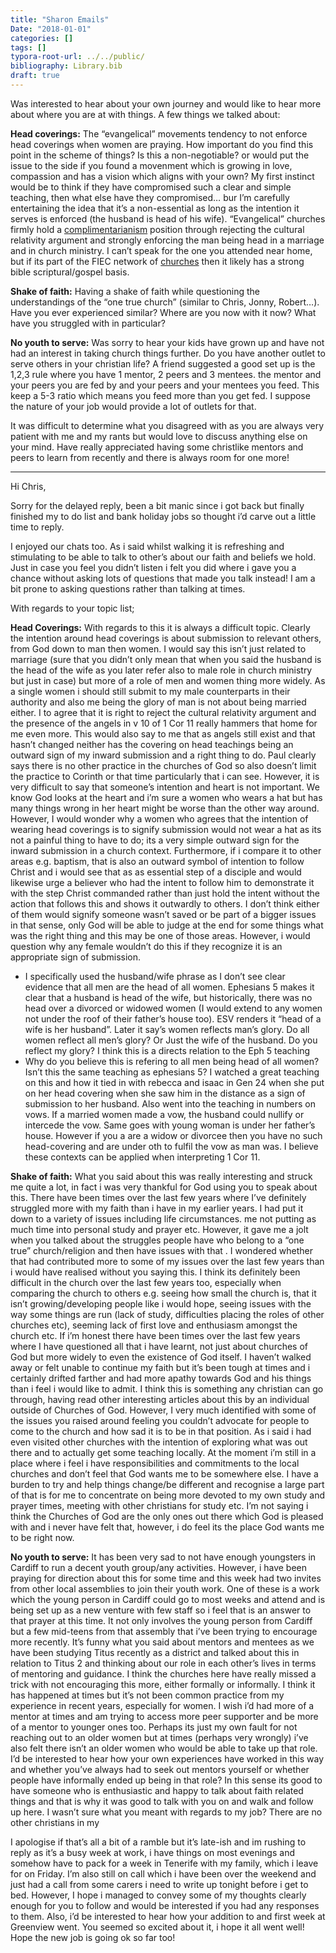 ```yaml
---
title: "Sharon Emails"
Date: "2018-01-01"
categories: []
tags: []
typora-root-url: ../../public/
bibliography: Library.bib
draft: true
---
```



Was interested to hear about your own journey and would like to hear more about where you are at with things. A few things we talked about:

**Head coverings:** The "evangelical" movements tendency to not enforce head coverings when women are praying. How important do you find this point in the scheme of things? Is this a non-negotiable? or would put the issue to the side if you found a movenment which is growing in love, compassion and has a vision which aligns with your own? My first instinct would be to think if they have compromised such a clear and simple teaching, then what else have they compromised... bur I'm carefully entertaining the idea that it's a non-essential as long as the intention it serves is enforced (the husband is head of his wife). "Evangelical" churches firmly hold a [complimentarianism](https://fiec.org.uk/resources/article/women-in-ministry-statement) position through rejecting the cultural relativity argument and strongly enforcing the man being head in a marriage and in church ministry. I can't speak for the one you attended near home, but if its part of the FIEC network of [churches](https://fiec.org.uk/churches/results?keywords=&radius=10) then it likely has a strong bible scriptural/gospel basis.

**Shake of faith:** Having a shake of faith while questioning the understandings of the "one true church" (similar to Chris, Jonny, Robert...). Have you ever experienced similar? Where are you now with it now? What have you struggled with in particular?

**No youth to serve:** Was sorry to hear your kids have grown up and have not had an interest in taking church things further. Do you have another outlet to serve others in your christian life? A friend suggested a good set up is the 1,2,3 rule where you have 1 mentor, 2 peers and 3 mentees. the mentor and your peers you are fed by and your peers and your mentees you feed. This keep a 5-3 ratio which means you feed more than you get fed. I suppose the nature of your job would provide a lot of outlets for that.

It was difficult to determine what you disagreed with as you are always very patient with me and my rants but would love to discuss anything else on your mind. Have really appreciated having some christlike mentors and peers to learn from recently and there is always room for one more!

---

Hi Chris,

Sorry for the delayed reply, been a bit manic since i got back but finally finished my to do list and bank holiday jobs so thought i'd carve out a little time to reply.

I enjoyed our chats too. As i said whilst walking it is refreshing and stimulating to be able to talk to other's about our faith and beliefs we hold. Just in case you feel you didn't listen i felt you did where i gave you a chance without asking lots of questions that made you talk instead! I am a bit prone to asking questions rather than talking at times.

With regards to your topic list;

**Head Coverings:** With regards to this it is always a difficult topic. Clearly the intention around head coverings is about submission to relevant others, from God down to man then women. I would say this isn't just related to marriage (sure that you didn't only mean that when you said the husband is the head of the wife as you later refer also to male role in church ministry but just in case) but more of a role of men and women thing more widely. As a single women i should still submit to my male counterparts in their authority and also me being the glory of man is not about being married either.  I to agree that it is right to reject the cultural relativity argument and the presence of the angels in v 10 of 1 Cor 11 really hammers that home for me even more. This would also say to me that as angels still exist and that hasn't changed neither has the covering on head teachings being an outward sign of my inward submission and a right thing to do. Paul clearly says there is no other practice in the churches of God so also doesn't limit the practice to Corinth or that time particularly that i can see. However, it is very difficult to say that someone's intention and heart is not important. We know God looks at the heart and i'm sure a women who wears a hat but has many things wrong in her heart might be worse than the other way around. However, I would wonder why a women who agrees that the intention of wearing head coverings is to signify submission would not wear a hat as its not a painful thing to have to do; its a very simple outward sign for the inward submission in a church context. Furthermore, if i compare it to other areas e.g. baptism, that is also an outward symbol of intention to follow Christ and i would see that as as essential step of a disciple and would likewise urge a believer who had the intent to follow him to demonstrate it with the step Christ commanded rather than just hold the intent without the action that follows this and shows it outwardly to others. I don't think either of them would signify someone wasn't saved or be part of a bigger issues in that sense, only God will be able to judge at the end for some things what was the right thing and this may be one of those areas. However, i would question why any female wouldn't do this if they recognize it is an appropriate sign of submission. 

* I specifically used the husband/wife phrase as I don't see clear evidence that all men are the head of all women. Ephesians 5 makes it clear that a husband is head of the wife, but historically, there was no head over a divorced or widowed women (I would extend to any women not under the roof of their father's house too). ESV renders it "head of a wife is her husband". Later it say's women reflects man's glory. Do all women reflect all men's glory? Or Just the wife of the husband. Do you reflect my glory? I think this is  a directs relation to the Eph 5 teaching
* Why do you believe this is refering to all men being head of all women? Isn't this the same teaching as ephesians 5? I watched a great teaching on this and how it tied in with rebecca and isaac in Gen 24 when she put on her head covering when she saw him in the distance as a sign of submission to her husband. Also went into the teaching in numbers on vows. If a married women made a vow, the husband could nullify or intercede the vow. Same goes with young woman is under her father's house. However if you a are a widow or divorcee then you have no such head-covering and are under oth to fulfil the vow as man was. I believe these contexts can be applied when interpreting 1 Cor 11.





**Shake of faith:** What you said about this was really interesting and struck me quite a lot, in fact i was very thankful for God using you to speak about this. There have been times over the last few years where I've definitely struggled more with my faith than i have in my earlier years. I had put it down to a variety of issues including life circumstances. me not putting as much time into personal study and prayer etc. However, it gave me a jolt when you talked about the struggles people have who belong to a "one true" church/religion and then have issues with that . I wondered whether that had contributed more to some of my issues over the last few years than i would have realised without you saying this. I think its definitely been difficult in the church over the last few years too, especially when comparing the church to others e.g. seeing how small the church is, that it isn't growing/developing people like i would hope, seeing issues with the way some things are run (lack of study, difficulties placing the roles of other churches etc), seeming lack of first love and enthusiasm amongst the church etc. If i'm honest there have been times over the last few years where I have questioned  all that i have learnt, not just about churches of God but more widely to even the existence of God itself. I haven't walked away or felt unable to continue my faith but it's been tough at times and i certainly drifted farther and had more apathy towards God and his things than i feel i would like to admit. I think this is something any christian can go through, having read other interesting articles about this by an individual outside of Churches of God. However, I very much identified with some of the issues you raised around feeling you couldn't advocate for people to come to the church and how sad it is to be in that position. As i said i had even visited other churches with the intention of exploring what was out there and to actually get some teaching locally. At the moment i'm still in a place where i feel i have responsibilities and commitments to the local churches and don't feel that God wants me to be somewhere else. I have a burden to try and help things change/be different and recognise a large part of that is for me to concentrate on being more devoted to my own study and prayer times, meeting with other christians for study etc. I'm not saying i think the Churches of God are the only ones out there which God is pleased with and i never have felt that, however, i do feel its the place God wants me to be right now.

**No youth to serve:** It has been very sad to not have enough youngsters in Cardiff to run a decent youth group/any activities. However, i have been praying for direction about this for some time and this week had two invites from other local assemblies to join their youth work. One of these is a work which the young person in Cardiff could go to most weeks and attend and is being set up as a new venture with few staff so i feel that is an answer to that prayer at this time. It not only involves the young person from Cardiff but a few mid-teens from that assembly that i've been trying to encourage more recently. It's funny what you said about mentors and mentees as we have been studying Titus recently as a district and talked about this in relation to Titus 2 and thinking about our role in each other's lives in terms of mentoring and guidance. I think the churches here have really missed a trick with not encouraging this more, either formally or informally. I think it has happened at times but it's not been common practice from my experience in recent years, especially for women. I wish i'd had more of a mentor at times and am trying to access more peer supporter and be more of a mentor to younger ones too. Perhaps its just my own fault for not reaching out to an older women but at times (perhaps very wrongly) i've also felt there isn't an older women who would be able to take up that role. I'd be interested to hear how your own experiences have worked in this way and whether you've always had to seek out mentors yourself or whether people have informally ended up being in that role? In this sense its good to have someone who is enthusiastic and happy to talk about faith related things and that is why it was good to talk with you on and walk and follow up here. I wasn't sure what you meant with regards to my job? There are no other christians in my 

I apologise if that's all a bit of a ramble but it's late-ish and im rushing to reply as it's a busy week at work, i have things on most evenings and somehow have to pack for a week in Tenerife with my family, which i leave for on Friday. I'm also still on call which i have been over the weekend and just had a call from some carers i need to write up tonight before i get to bed. However, I hope i managed to convey some of my thoughts clearly enough for you to follow and would be interested if you had any responses to them. Also, i'd be interested to hear how your addition to and first week at Greenview went. You seemed so excited about it, i hope it all went well! Hope the new job is going ok so far too!